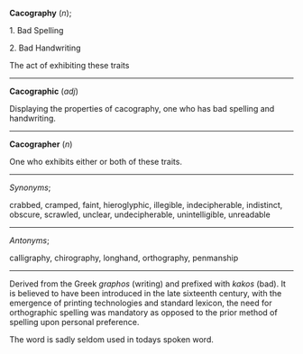 {{wikify}}

'''Cacography''' (''n'');

1. Bad Spelling

2. Bad Handwriting

The act of exhibiting these traits

----


'''Cacographic''' (''adj'')

Displaying the properties of cacography, one who has bad spelling and handwriting.


----

'''Cacographer''' (''n'')

One who exhibits either or both of these traits.


----

''Synonyms'';

crabbed, cramped, faint, hieroglyphic, illegible, indecipherable, indistinct, obscure, scrawled, unclear, undecipherable, unintelligible, unreadable


----

''Antonyms'';

calligraphy, chirography, longhand, orthography, penmanship


----

Derived from the Greek ''graphos'' (writing) and prefixed with ''kakos'' (bad). It is believed to have been introduced in the late sixteenth century, with the emergence of printing technologies and standard lexicon, the need for orthographic spelling was mandatory as opposed to the prior method of spelling upon personal preference.

The word is sadly seldom used in todays spoken word.
